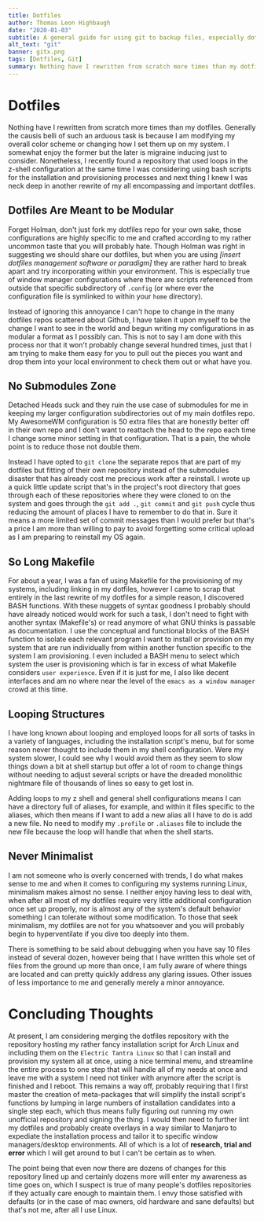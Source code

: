 ```yaml
---
title: Dotfiles
author: Thomas Leon Highbaugh
date: "2020-01-03"
subtitle: A general guide for using git to backup files, especially dotfiles.
alt_text: "git"
banner: gitx.png
tags: [Dotfiles, Git]
summary: Nothing have I rewritten from scratch more times than my dotfiles. Generally the causis belli of such an arduous task is because I am modifying my overall color scheme or changing how I set them up on my system. I somewhat enjoy the former but the later is migraine inducing just to consider. Nonetheless, I recently found a repository that used loops in the z-shell configuration at the same time I was considering using bash scripts for the installation and provisioning processes and next thing I knew I was neck deep in another rewrite of my all encompassing and important dotfiles.
---
```


# Dotfiles

Nothing have I rewritten from scratch more times than my dotfiles. Generally the causis belli of such an arduous task is because I am modifying my overall color scheme or changing how I set them up on my system. I somewhat enjoy the former but the later is migraine inducing just to consider. Nonetheless, I recently found a repository that used loops in the z-shell configuration at the same time I was considering using bash scripts for the installation and provisioning processes and next thing I knew I was neck deep in another rewrite of my all encompassing and important dotfiles.

## Dotfiles Are Meant to be Modular

Forget Holman, don't just fork my dotfiles repo for your own sake, those configurations are highly specific to me and crafted according to my rather uncommon taste that you will probably hate. Though Holman was right in suggesting we should share our dotfiles, but when you are using _[insert dotfiles management software or paradigm]_ they are rather hard to break apart and try incorporating within your environment. This is especially true of window manager configurations where there are scripts referenced from outside that specific subdirectory of `.config` (or where ever the configuration file is symlinked to within your `home` directory).

Instead of ignoring this annoyance I can't hope to change in the many dotfiles repos scattered about Github, I have taken it upon myself to be the change I want to see in the world and begun writing my configurations in as modular a format as I possibly can. This is not to say I am done with this process nor that it won't probably change several hundred times, just that I am trying to make them easy for you to pull out the pieces you want and drop them into your local environment to check them out or what have you.

## No Submodules Zone

Detached Heads suck and they ruin the use case of submodules for me in keeping my larger configuration subdirectories out of my main dotfiles repo. My AwesomeWM configuration is 50 extra files that are honestly better off in their own repo and I don't want to reattach the head to the repo each time I change some minor setting in that configuration. That is a pain, the whole point is to reduce those not double them.

Instead I have opted to `git clone` the separate repos that are part of my dotfiles but fitting of their own repository instead of the submodules disaster that has already cost me precious work after a reinstall. I wrote up a quick little update script that's in the project's root directory that goes through each of these repositories where they were cloned to on the system and goes through the `git add .`, `git commit` and `git push` cycle thus reducing the amount of places I have to remember to do that in. Sure it means a more limited set of commit messages than I would prefer but that's a price I am more than willing to pay to avoid forgetting some critical upload as I am preparing to reinstall my OS again.

## So Long Makefile

For about a year, I was a fan of using Makefile for the provisioning of my systems, including linking in my dotfiles, however I came to scrap that entirely in the last rewrite of my dotfiles for a simple reason, I discovered BASH functions. With these nuggets of syntax goodness I probably should have already noticed would work for such a task, I don't need to fight with another syntax (Makefile's) or read anymore of what GNU thinks is passable as documentation. I use the conceptual and functional blocks of the BASH function to isolate each relevant program I want to install or provision on my system that are run individually from within another function specific to the system I am provisioning. I even included a BASH menu to select which system the user is provisioning which is far in excess of what Makefile considers `user experience`. Even if it is just for me, I also like decent interfaces and am no where near the level of the `emacs as a window manager` crowd at this time.

## Looping Structures

I have long known about looping and employed loops for all sorts of tasks in a variety of languages, including the installation script's menu, but for some reason never thought to include them in my shell configuration. Were my system slower, I could see why I would avoid them as they seem to slow things down a bit at shell startup but offer a lot of room to change things without needing to adjust several scripts or have the dreaded monolithic nightmare file of thousands of lines so easy to get lost in.

Adding loops to my z shell and general shell configurations means I can have a directory full of aliases, for example, and within it files specific to the aliases, which then means if I want to add a new alias all I have to do is add a new file. No need to modify my `.profile` or `.aliases` file to include the new file because the loop will handle that when the shell starts.

## Never Minimalist

I am not someone who is overly concerned with trends, I do what makes sense to me and when it comes to configuring my systems running Linux, minimalism makes almost no sense. I neither enjoy having less to deal with, when after all most of my dotfiles require very little additional configuration once set up properly, nor is almost any of the system's default behavior something I can tolerate without some modification. To those that seek minimalism, my dotfiles are not for you whatsoever and you will probably begin to hyperventilate if you dive too deeply into them.

There is something to be said about debugging when you have say 10 files instead of several dozen, however being that I have written this whole set of files from the ground up more than once, I am fully aware of where things are located and can pretty quickly address any glaring issues. Other issues of less importance to me and generally merely a minor annoyance.

# Concluding Thoughts

At present, I am considering merging the dotfiles repository with the repository hosting my rather fancy installation script for Arch Linux and including them on the `Electric Tantra Linux` so that I can install and provision my system all at once, using a nice terminal menu, and streamline the entire process to one step that will handle all of my needs at once and leave me with a system I need not tinker with anymore after the script is finished and I reboot. This remains a way off, probably requiring that I first master the creation of meta-packages that will simplify the install script's functions by lumping in large numbers of installation candidates into a single step each, which thus means fully figuring out running my own unofficial repository and signing the thing. I would then need to further lint my dotfiles and probably create overlays in a way similar to Manjaro to expediate the installation process and tailor it to specific window managers/desktop environments. All of which is a lot of **research, trial and error** which I will get around to but I can't be certain as to when.

The point being that even now there are dozens of changes for this repository lined up and certainly dozens more will enter my awareness as time goes on, which I suspect is true of many people's dotfiles repositories if they actually care enough to maintain them. I envy those satisfied with defaults (or in the case of mac owners, old hardware and sane defaults) but that's not me, after all I use Linux.
